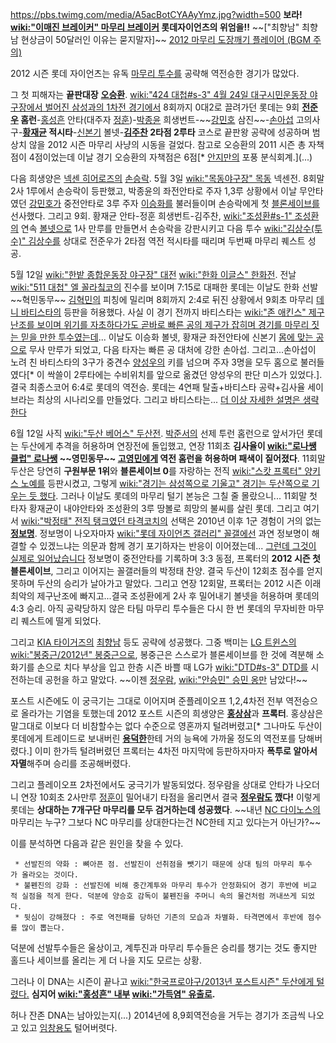 https://pbs.twimg.com/media/A5acBotCYAAyYmz.jpg?width=500
'''보라! [[wiki:"이매진 브레이커" 마무리 브레이커]] 롯데자이언츠의 위엄을!!''' ~~["최향남" 최향남 현상금이 50달러인 이유는 묻지말자]~~
[http://ggoltebba.tistory.com/67 2012 마무리 도장깨기 플레이어 (BGM 주의) ]

2012 시즌 롯데 자이언츠는 유독 [[마무리 투수]]를 공략해 역전승한 경기가 많았다.

그 첫 피해자는 '''끝판대장''' '''[[오승환]]'''. [[wiki:"424 대첩#s-3" 4월 24일 대구시민운동장 야구장에서 벌어진 삼성과의 1차전 경기]]에서 8회까지 0대2로 끌려가던 롯데는 9회 '''[[전준우]] 홈런'''-[[홍성흔]] 안타(대주자 [[정훈]])-[[박종윤]] 희생번트-~~[[강민호]] 삼진~~-[[손아섭]] 고의사구-'''[[황재균]] 적시타'''-[[신본기]] 볼넷-'''[[김주찬]] 2타점 2루타''' 코스로 끝판왕 공략에 성공하며 범상치 않을 2012 시즌 마무리 사냥의 시동을 걸었다. 참고로 오승환의 2011 시즌 총 자책점이 4점이었는데 이날 경기 오승환의 자책점은 6점[* [[안지만]]의 포풍 분식회계.](...)

다음 희생양은 [[넥센 히어로즈]]의 [[손승락]]. 5월 3일 [[wiki:"목동야구장" 목동]] 넥센전. 8회말 2사 1루에서 손승락이 등판했고, 박종윤의 좌전안타로 주자 1,3루 상황에서 이날 무안타였던 [[강민호]]가 중전안타로 3루 주자 [[이승화]]를 불러들이며 손승락에게 첫 [[블론세이브]]를 선사했다. 그리고 9회. 황재균 안타-정훈 희생번트-김주찬, [[wiki:"조성환#s-1" 조성환]]의 연속 [[볼넷]]으로 1사 만루를 만들면서 손승락을 강판시키고 다음 투수 [[wiki:"김상수(투수)" 김상수]]를 상대로 전준우가 2타점 역전 적시타를 때리며 두번째 마무리 퀘스트 성공.

5월 12일 [[wiki:"한밭 종합운동장 야구장" 대전]] [[wiki:"한화 이글스" 한화]]전. 전날 [[wiki:"511 대첩" 엘 꼴라칰코]]의 진수를 보이며 7:15로 대패한 롯데는 이날도 한화 선발 ~~혁민동무~~ [[김혁민]]의 피칭에 밀리며 8회까지 2:4로 뒤진 상황에서 9회초 마무리 [[데니 바티스타]]의 등판을 허용했다. 사실 이 경기 전까지 바티스타는 [[wiki:"존 애킨스" 제구난조를 보이며 위기를 자초하다가도 곧바로 빠른 공의 제구가 잡히며 경기를 마무리 짓는 믿을 만한 투수]]였는데...
이날도 이승화 볼넷, 황재균 좌전안타에 신본기 [[몸에 맞는 공]]으로 무사 만루가 되었고, 다음 타자는 빠른 공 대처에 강한 손아섭. 그리고...손아섭이 노려 친 바티스타의 3구가 중견수 [[양성우]]의 키를 넘으며 주자 3명을 모두 홈으로 불러들였다[* 이 싹쓸이 2루타에는 수비위치를 앞으로 옮겼던 양성우의 판단 미스가 있었다.]. 결국 최종스코어 6:4로 롯데의 역전승. 롯데는 4연패 탈출+바티스타 공략+김사율 세이브라는 최상의 시나리오를 만들었다. 그리고 바티스타는... [[더 이상 자세한 설명은 생략한다]]

6월 12일 사직 [[wiki:"두산 베어스" 두산]]전. [[박준서]]의 선제 투런 홈런으로 앞서가던 롯데는 두산에게 추격을 허용하며 연장전에 돌입했고, 연장 11회초 '''김사율이 [[wiki:"로나쌩 클럽" 로나쌩]] ~~영민동무~~ [[고영민]]에게 역전 홈런을 허용하며 패색이 짙어졌다'''. 11회말 두산은 당연히 '''구원부문 1위'''와 '''블론세이브 0'''를 자랑하는 전직 [[wiki:"스캇 프록터" 양키스 노예]]를 등판시켰고, 그렇게 [[wiki:"경기는 삼성쪽으로 기울고" 경기는 두산쪽으로 기우는 듯 했다]]. 그러나 이날도 롯데의 마무리 털기 본능은 그칠 줄 몰랐으니...
11회말 첫 타자 황재균이 내야안타와 조성환의 3루 땅볼로 희망의 불씨를 살린 롯데. 그리고 여기서 [[wiki:"박정태" 전직 탱크였던 타격코치]]의 선택은 2010년 이후 1군 경험이 거의 없는 '''[[정보명]]'''. 정보명이 나오자마자 [[wiki:"롯데 자이언츠 갤러리" 꼴갤]]에선 과연 정보명이 해결할 수 있겠느냐는 의문과 함께 경기 포기하자는 반응이 이어졌는데... [[그런데 그것이 실제로 일어났습니다]] 정보명이 중전안타를 기록하며 3:3 동점, 프록터의 '''2012 시즌 첫 블론세이브''', 그리고 이어지는 꼴갤러들의 박정태 찬양. 결국 두산이 12회초 점수를 얻지 못하며 두산의 승리가 날아가고 말았다. 그리고 연장 12회말, 프록터는 2012 시즌 이래 최악의 제구난조에 빠지고...결국 조성환에게 2사 후 밀어내기 볼넷을 허용하며 롯데의 4:3 승리. 아직 공략당하지 않은 타팀 마무리 투수들은 다시 한 번 롯데의 무자비한 마무리 퀘스트에 떨게 되었다.

그리고 [[KIA 타이거즈]]의 [[최향남]] 등도 공략에 성공했다. 그중 백미는 [[LG 트윈스]]의 [[wiki:"봉중근/2012년" 봉중근]]으로, 봉중근은 스스로가 블론세이브를 한 것에 격분해 소화기를 손으로 치다 부상을 입고 한층 시즌 바쁠 때 LG가 [[wiki:"DTD#s-3" DTD]]를 시전하는데 공헌을 하고 말았다. ~~이젠 [[정우람]], [[wiki:"안승민" 승민 옹]]만 남았다!~~

포스트 시즌에도 이 궁극기는 그대로 이어지며 준플레이오프 1,2,4차전 전부 역전승으로 올라가는 기염을 토했는데 2012 포스트 시즌의 희생양은 '''[[홍상삼]]'''과 '''프록터'''. 홍상삼은 말그대로 이보다 더 비참할수는 없다 수준으로 영혼까지 털려버렸고[* 그나마도 두산이 롯데에게 트레이드로 보내버린 '''[[용덕한]]'''한테 거의 능욕에 가까울 정도의 역전포를 당해버렸다.] 이미 한가득 털려버렸던 프록터는 4차전 마지막에 등판하자마자 '''폭투로 알아서 자멸'''해주며 승리를 조공해버렸다.

그리고 플레이오프 2차전에서도 궁극기가 발동되었다. 정우람을 상대로 안타가 나오더니 연장 10회초 2사만루 [[정훈]]이 밀어내기 타점을 올리면서 결국 '''[[정우람]]도 깼다!''' 이렇게 롯데는 '''상대하는 7개구단 마무리를 모두 검거하는데 성공했다'''. ~~내년 [[NC 다이노스]]의 마무리는 누구? 그보다 NC 마무리를 상대한다는건 NC한테 지고 있다는거 아닌가?~~

이를 분석하면 다음과 같은 원인을 찾을 수 있다.
  * 선발진의 약화 : 뼈아픈 점. 선발진이 선취점을 뺏기기 때문에 상대 팀의 마무리 투수가 올라오는 것이다.
  * 불펜진의 강화 : 선발진에 비해 중간계투와 마무리 투수가 안정화되어 경기 후반에 비교적 실점을 적게 한다. 덕분에 양승호 감독이 불펜진을 주머니 속의 물건처럼 꺼내쓰게 되었다.
  * 뒷심이 강해졌다 : 주로 역전패를 당하던 기존의 모습과 차별화. 타격면에서 후반에 점수를 많이 뽑는다.
덕분에 선발투수들은 울상이고, 계투진과 마무리 투수들은 승리를 챙기는 것도 좋지만 홀드나 세이브를 올리는 게 더 나을 지도 모르는 상황.

그러나 이 DNA는 시즌이 끝나고 [[wiki:"한국프로야구/2013년 포스트시즌" 두산에게 털렸다.]] '''심지어 [[wiki:"홍성흔" 내부]] [[wiki:"가득염" 유출]]로.'''

허나 잔존 DNA는 남아있는지(...) 2014년에 8,9회역전승을 거두는 경기가 조금씩 나오고 있고 [[임창용]]도 털어버렷다. 
